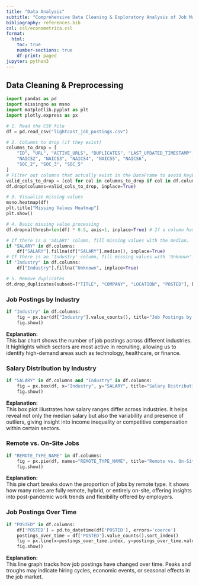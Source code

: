 ---
title: "Data Analysis"
subtitle: "Comprehensive Data Cleaning & Exploratory Analysis of Job Market Trends"
bibliography: references.bib
csl: csl/econometrica.csl
format: 
  html:
    toc: true
    number-sections: true
    df-print: paged
jupyter: python3
---

## Data Cleaning & Preprocessing

```{python}
import pandas as pd
import missingno as msno
import matplotlib.pyplot as plt
import plotly.express as px

# 1. Read the CSV file
df = pd.read_csv("lightcast_job_postings.csv")

# 2. Columns to drop (if they exist)
columns_to_drop = [
    "ID", "URL", "ACTIVE_URLS", "DUPLICATES", "LAST_UPDATED_TIMESTAMP",
    "NAICS2", "NAICS3", "NAICS4", "NAICS5", "NAICS6",
    "SOC_2", "SOC_3", "SOC_5"
]
# Filter out columns that actually exist in the DataFrame to avoid KeyError
valid_cols_to_drop = [col for col in columns_to_drop if col in df.columns]
df.drop(columns=valid_cols_to_drop, inplace=True)

# 3. Visualize missing values
msno.heatmap(df)
plt.title("Missing Values Heatmap")
plt.show()

# 4. Basic missing value processing
df.dropna(thresh=len(df) * 0.5, axis=1, inplace=True) # If a column has more than 50% missing values, delete it.

# If there is a 'SALARY' column, fill missing values with the median.
if "SALARY" in df.columns:
    df["SALARY"].fillna(df["SALARY"].median(), inplace=True)
# If there is an 'Industry' column, fill missing values with 'Unknown'.
if "Industry" in df.columns:
    df["Industry"].fillna("Unknown", inplace=True)

# 5. Remove duplicates
df.drop_duplicates(subset=["TITLE", "COMPANY", "LOCATION", "POSTED"], keep="first", inplace=True)
```

### Job Postings by Industry
```{python}
if "Industry" in df.columns:
    fig = px.bar(df["Industry"].value_counts(), title="Job Postings by Industry")
    fig.show()
```
**Explanation:**  
This bar chart shows the number of job postings across different industries. It highlights which sectors are most active in recruiting, allowing us to identify high-demand areas such as technology, healthcare, or finance.

### Salary Distribution by Industry
```{python}
if "SALARY" in df.columns and "Industry" in df.columns:
    fig = px.box(df, x="Industry", y="SALARY", title="Salary Distribution by Industry")
    fig.show()
```
**Explanation:**  
This box plot illustrates how salary ranges differ across industries. It helps reveal not only the median salary but also the variability and presence of outliers, giving insight into income inequality or competitive compensation within certain sectors.

### Remote vs. On-Site Jobs
```{python}
if "REMOTE_TYPE_NAME" in df.columns:
    fig = px.pie(df, names="REMOTE_TYPE_NAME", title="Remote vs. On-Site Jobs")
    fig.show()
```
**Explanation:**  
This pie chart breaks down the proportion of jobs by remote type. It shows how many roles are fully remote, hybrid, or entirely on-site, offering insights into post-pandemic work trends and flexibility offered by employers.

### Job Postings Over Time
```{python}
if "POSTED" in df.columns:
    df['POSTED'] = pd.to_datetime(df['POSTED'], errors='coerce')
    postings_over_time = df['POSTED'].value_counts().sort_index()
    fig = px.line(x=postings_over_time.index, y=postings_over_time.values, labels={'x': 'Date Posted', 'y': 'Number of Job Postings'}, title="Job Postings Over Time")
    fig.show()
```
**Explanation:**  
This line graph tracks how job postings have changed over time. Peaks and troughs may indicate hiring cycles, economic events, or seasonal effects in the job market.